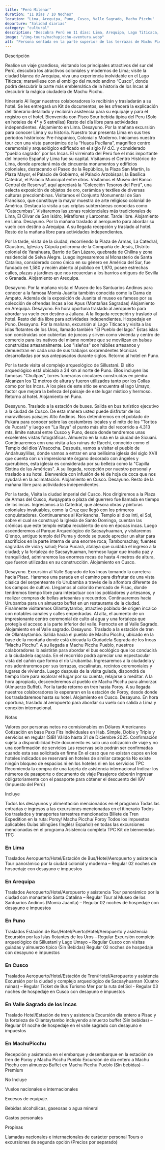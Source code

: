 ```yaml
---
title: "Perú Milenar"
duration: "11 Días / 10 Noches"
location: "Lima, Arequipa, Puno, Cusco, Valle Sagrado, Machu Picchu"
departure: "Salidad diarias"
category: "cultural"
description: "Descubra Perú en 11 días: Lima, Arequipa, Lago Titicaca, Cusco, Valle Sagrado y Machu Picchu en un tour inolvidable lleno de cultura e historia."
image: "/img-tours/machupicchu-aventura.webp"
alt: "Persona sentada en la parte superior de las terrazas de Machu Picchu contenplando la ciudadela y Huayna Picchu"
---
```



<H2Tours> Descripción </H2Tours>

Realice un viaje grandioso, visitando los principales atractivos del sur del Perú, descubra los atractivos coloniales y modernos de Lima; visite la ciudad blanca de Arequipa, viva una experiencia inolvidable en el Lago Titicaca; maravíllese con el ombligo del mundo andino “Cusco”, donde podrá descubrir la parte más emblemática de la historia de los Incas al descubrir la mágica ciudadela de Machu Picchu.

<section id="itinerario"  class="mt-16">
<H2Tours> Itinerario </H2Tours>

<ItineraryDay day="1" title="Lima">
  Al llegar nuestros colaboradores lo recibirán y trasladarán a su hotel. Se les
  entregará un Kit de documentos, se les ofrecerá la explicación del itinerario
  detallado y recibirán asistencia para su equipaje y para el registro en el
  hotel. Bienvenida con Pisco Sour bebida típica del Peru (Solo en hoteles de 4*
  y 5 estrellas) Resto del día libre para actividades independientes.
  Alojamiento en Lima.
</ItineraryDay>

<ItineraryDay day="2" title="Lima">
  Desayuno. Por la mañana excursión para conocer Lima y su historia. Nuestro
  tour presenta Lima en sus tres períodos históricos: Pre-hispánico, Colonial y
  Moderno. Iniciamos nuestro tour con una vista panorámica de la “Huaca
  Pucllana”, magnífico centro ceremonial y arqueológico edificado en el siglo IV
  d.C. y considerado “pueblo sagrado” por los Incas. El virreinato del Perú fue
  el más importante del Imperio Español y Lima fue su capital. Visitamos el
  Centro Histórico de Lima, donde apreciará más de cincuenta monumentos y
  edificios coloniales, destacando el Paseo de la República, la Plaza San
  Martín, la Plaza Mayor, el Palacio de Gobierno, el Palacio Arzobispal, la
  Basílica Catedral, el Palacio Municipal entre otros. Visitamos el Museo del
  Banco Central de Reserva*, aquí apreciará la “Colección Tesoros del Perú”, una
  selecta exposición de objetos de oro, cerámica y textiles de diversas culturas
  precolombinas. Visitamos el Conjunto Monumental de San Francisco, que
  constituye la mayor muestra de arte religioso colonial de América. Destaca la
  visita a sus criptas subterráneas conocidas como “Catacumbas”. Visitaremos las
  zonas residenciales más tradicionales de Lima, El Olivar de San Isidro,
  Miraflores y Larcomar. Tarde libre. Alojamiento en Lima.
</ItineraryDay>

<ItineraryDay day="3" title="Lima / Arequipa">
  Desayuno.  Por la mañana traslado al aeropuerto para abordar su vuelo con destino a Arequipa. A su llegada recepción y traslado al hotel. Resto de la mañana libre para actividades independientes.

Por la tarde, visita de la ciudad, recorriendo la Plaza de Armas, La Catedral, Claustros, Iglesia y Cúpula policroma de la Compañía de Jesús, Distrito colonial de Yanahuara, Barrio de San Lázaro, quebrada de Chilina y zona residencial de Selva Alegre. Luego ingresaremos al Monasterio de Santa Catalina, considerado como único en su género en América del Sur, fue fundado en 1,580 y recién abierto al público en 1,970, posee estrechas calles, plazas y jardines que nos recuerdan a los barrios antiguos de Sevilla o Granada. Alojamiento en Arequipa.

</ItineraryDay>

<ItineraryDay day="4" title="Arequipa">
  Desayuno. Por la mañana visita el Museo de los Santuarios Andinos para conocer
  a la famosa Momia Juanita también conocida como la Dama de Ampato. Además de
  la exposición de Juanita el museo es famoso por su colección de ofrendas Incas
  a los Apus (Montañas Sagradas) Alojamiento en Arequipa.
</ItineraryDay>

<ItineraryDay day="5" title="Arequipa / Puno">
  Desayuno. En hora oportuna traslado al aeropuerto para abordar su vuelo con
  destino a Juliaca. A la llegada recepción y traslado al hotel. Resto del día
  libre para actividades independientes. Hospedaje en Puno.
</ItineraryDay>

<ItineraryDay day="6" title="Puno">
  Desayuno. Por la mañana, excursión al Lago Titicaca y visita a las islas flotantes de los Uros, llamado también "El Pueblo del lago." Estas islas son construidas con cubiertas de juncos y sirven como vivienda y centro de comercio para los nativos del mismo nombre que se movilizan en balsas construidas artesanalmente. Los "isleños" son hábiles artesanos y demuestran en cada una de sus trabajos sorprendentes técnicas desarrolladas por sus antepasados durante siglos. Retorno al hotel en Puno.

Por la tarde visita el complejo arqueológico de Sillustani. El sitio arqueológico está ubicado a 34 km al norte de Puno. Ellos incluyen las famosas "Chullpas", torres funerarias circulares construidas en piedra. Alcanzan los 12 metros de altura y fueron utilizados tanto por los Collas como por los Incas. A los pies de este sitio se encuentra el lago Umayo, factor que mejora la belleza del paisaje de este lugar místico y hermoso. Retorno al hotel. Alojamiento en Puno.

</ItineraryDay>

<ItineraryDay day="7" title="Puno / Cusco">
  Desayuno. Traslado a la estación de buses. Salida en bus turístico ejecutivo a
  la ciudad de Cusco. De esta manera usted puede disfrutar de los maravillosos
  paisajes Alto Andinos. Nos detendremos en el poblado de Pukara para conocer
  sobre las costumbres locales y el mito de los "Toritos de Pucará" y luego en
  "La Raya" el punto más alto del recorrido a 4.313 mts, límite natural entre
  Cusco y Puno, desde donde tendremos unas excelentes vistas fotográficas.
  Almuerzo en la ruta en la ciudad de Sicuani. Continuaremos con una visita a
  las ruinas de Racchi, conocido como el Templo del dios Wiracocha. Después,
  vamos a visitar el pueblo de Andahuaylillas, donde vamos a entrar en una
  bellísima iglesia del siglo XVII que cuenta con un impresionante órgano
  decorado con ángeles y querubines, esta iglesia es considerada por su belleza
  como la "Capilla Sixtina de las Américas". A su llegada, recepción por nuestro
  personal y traslado a su hotel. Bienvenida con infusión de té de hoja de coca
  que nos ayudará en la aclimatación. Alojamiento en Cusco.
</ItineraryDay>

<ItineraryDay day="8" title="Cusco">
  Desayuno. Resto de la mañana libre para actividades independientes.

Por la tarde, Visita la ciudad imperial del Cusco. Nos dirigiremos a la Plaza de Armas del Cusco, Awqaypata o plaza del guerrero fue llamada en tiempo de los incas. Ingresamos a la Catedral, que atesora obras y pinturas coloniales invaluables, como la Cruz que llegó con los primeros conquistadores. Continuaremos al Korikancha, Templo al dios Inti, el Sol, sobre el cual se construyó la Iglesia de Santo Domingo, cuentan las crónicas que este templo estaba recubierto de oro en épocas incas. Luego ascenderemos al Parque Arqueológico de Sacsayhuaman, y visitaremos Q'enqo, antiguo templo del Puma y donde se puede apreciar un altar para sacrificios en la parte interna de una enorme roca; Tambomachay, fuentes sagradas de vida y salud; Puca Pucará, atalaya que cuidaba el ingreso a la ciudad; y la fortaleza de Sacsayhuaman, hermoso lugar que irradia paz y tranquilidad, admiraremos las enormes rocas de hasta 4 metros de altura, que fueron utilizadas en su construcción. Alojamiento en Cusco.

</ItineraryDay>

<ItineraryDay day="9" title="Cusco / Valle Sagrado">
  Desayuno. Excursión al Valle Sagrado de los Incas tomando la carretera hacia
  Pisac. Haremos una parada en el camino para disfrutar de una vista clásica del
  serpenteante río Urubamba a través de la alfombra diferente de los campos de
  cultivo. Llegamos al colorido mercado de Pisac, donde tendremos tiempo libre
  para interactuar con los pobladores y artesanos, y realizar compras de bellas
  artesanías y recuerdos. Continuaremos hacia Urubamba para un almuerzo buffet
  en un restaurante de la ciudad. Finalmente visitaremos Ollantaytambo,
  atractivo poblado de origen incaico con notables canales y calles empedradas.
  Al alta, el aumento de un impresionante centro ceremonial de culto al agua y
  una fortaleza que protegía el acceso a la parte inferior del valle. Pernocte
  en el Valle Sagrado. Alojamiento en el Valle sagrado.
</ItineraryDay>
<ItineraryDay day="10" title="Valle Sagrado / MachuPicchu / Cusco">
  Desayuno. Traslado a la estación de tren de Ollantaytambo. Salida hacia el
  pueblo de Machu Picchu, ubicado en la base de la montaña donde está ubicada la
  Ciudadela Sagrada de los Incas “Machu Picchu”. A su llegada a Machu Picchu
  Pueblo, nuestros colaboradores lo asistirán para abordar el bus ecológico que
  los conducirá a la ciudadela sagrada. En el recorrido podrá apreciar una
  espectacular vista del cañón que forma el río Urubamba. Ingresaremos a la
  ciudadela y nos adentraremos por sus terrazas, escalinatas, recintos
  ceremoniales y lugares de vivienda. Luego después de la visita guiada,
  dispondrá de tiempo libre para explorar el lugar por su cuenta, relajarse o
  meditar. A la hora apropiada, descenderemos al pueblo de Machu Picchu para
  almorzar. (Almuerzo Buffet). Por la tarde retorno en tren hasta Poroy. A su
  llegada nuestros colaboradores lo esperaran en la estación de Poroy, desde
  donde los trasladaremos hasta su hotel. Alojamiento en Cusco.
</ItineraryDay>
<ItineraryDay day="11" title="Cusco / Lima">
  Desayuno. En hora oportuna, traslado al aeropuerto para abordar su vuelo con
  salida a Lima y conexión internacional.
</ItineraryDay>

</section>

<section id="notas" class="mt-16">

<H2Tours> Notas </H2Tours>

<IconListItem icon={NotesIcon}>
  Valores por personas netos no comisionables en Dólares Americanos
</IconListItem>

<IconListItem icon={NotesIcon}>
  Cotización en base Paxs Fits individuales en Hab. Simple, Doble y Triple y
  servicios en regular (SIB)
</IconListItem>

<IconListItem icon={NotesIcon}>
  Válido hasta 31 de Diciembre 2025. Confirmación sujeta a disponibilidad
</IconListItem>

<IconListItem icon={NotesIcon}>
  Este documento es solo una cotización de viaje y no una confirmación de
  servicios
</IconListItem>

<IconListItem icon={NotesIcon}>
  Las reservas solo podrán ser confirmadas cuando esta sea solicitada en firme
</IconListItem>

<IconListItem icon={NotesIcon}>
  En el caso que no existan cupos en los hoteles indicados se reservará en
  hoteles de similar categoría
</IconListItem>

<IconListItem icon={NotesIcon}>
  No existe ningún bloqueo de espacios ni en los hoteles ni en los servicios
</IconListItem>

<IconListItem icon={NotesIcon}>
  TPC Recomienda la compra de una tarjeta de asistencia internacional
</IconListItem>

<IconListItem icon={NotesIcon}>
  Indicar los números de pasaporte o documento de viaje
</IconListItem>

<IconListItem icon={NotesIcon}>
  Pasajeros deberán ingresar obligatoriamente con el pasaporte para obtener el
  descuento del IGV (Impuesto del Perú)
</IconListItem>

</section>

<section id="incluye" class="mt-16">

<H2Tours> Incluye </H2Tours>

<IconListItem icon={IncludesIcon}>
  Todos los desayunos y alimentación mencionados en el programa
</IconListItem>
<IconListItem icon={IncludesIcon}>
  Todas las entradas e ingresos a las excursiones mencionadas en el itinerario
</IconListItem>
<IconListItem icon={IncludesIcon}>
  Todos los traslados y transportes terrestres mencionados
</IconListItem>
<IconListItem icon={IncludesIcon}>
  Billete de Tren Expedition en la ruta: Poroy/ Machu Picchu/ Poroy
</IconListItem>
<IconListItem icon={IncludesIcon}>Todos los impuestos aplicables</IconListItem>
<IconListItem icon={IncludesIcon}>
  Guías bilingües (Inglés/ Español) en todas las excursiones mencionadas en el
  programa
</IconListItem>
<IconListItem icon={IncludesIcon}>Asistencia completa TPC</IconListItem>
<IconListItem icon={IncludesIcon}>Kit de bienvenidas TPC</IconListItem>

### **En Lima**

<IconListItem icon={IncludesIcon}>
  Traslados Aeropuerto/Hotel/Estación de Bus/Hotel/Aeropuerto y asistencia
</IconListItem>
<IconListItem icon={IncludesIcon}>
  Tour panorámico por la ciudad colonial y moderna – Regular
</IconListItem>
<IconListItem icon={IncludesIcon}>
  02 noches de hospedaje con desayuno e impuestos
</IconListItem>

### **En Arequipa**

<IconListItem icon={IncludesIcon}>
  Traslados Aeropuerto/Hotel/Aeropuerto y asistencia
</IconListItem>
<IconListItem icon={IncludesIcon}>
  Tour panorámico por la ciudad con monasterio Santa Catalina – Regular
</IconListItem>
<IconListItem icon={IncludesIcon}>
  Tour al Museo de los Santuarios Andinos (Momia Juanita) – Regular
</IconListItem>
<IconListItem icon={IncludesIcon}>
  02 noches de hospedaje con desayuno e impuestos
</IconListItem>

### **En Puno**

<IconListItem icon={IncludesIcon}>
  Traslados Estación de Bus/Hotel/Puerto/Hotel/Aeropuerto y asistencia
</IconListItem>
<IconListItem icon={IncludesIcon}>
  Excursión por las Islas flotantes de los Uros – Regular
</IconListItem>
<IconListItem icon={IncludesIcon}>
  Excursión complejo arqueológico de Sillustani y Lago Umayo – Regular
</IconListItem>
<IconListItem icon={IncludesIcon}>
  Cusco con visitas guiadas y almuerzo típico (Sin Bebidas)
</IconListItem>
<IconListItem icon={IncludesIcon}>
  Regular 02 noches de hospedaje con desayuno e impuestos
</IconListItem>

### **En Cusco**

<IconListItem icon={IncludesIcon}>
  Traslados Aeropuerto/Hotel/Estación de Tren/Hotel/Aeropuerto y asistencia
</IconListItem>
<IconListItem icon={IncludesIcon}>
  Excursión por la ciudad y complejo arqueológico de Sacsayhuaman (Cuatro
  ruinas) – Regular
</IconListItem>
<IconListItem icon={IncludesIcon}>
  Ticket de Bus Turismo Mer por la ruta del Sol - Regular
</IconListItem>
<IconListItem icon={IncludesIcon}>
  03 noches de hospedaje en Cusco con desayuno e impuestos
</IconListItem>

### **En Valle Sagrado de los Incas**

<IconListItem icon={IncludesIcon}>
  Traslado Hotel/Estación de tren y asistencia
</IconListItem>
<IconListItem icon={IncludesIcon}>
  Excursión día entero a Pisac y la fortaleza de Ollantaytambo incluyendo
  almuerzo buffet (Sin bebidas) – Regular
</IconListItem>
<IconListItem icon={IncludesIcon}>
  01 noche de hospedaje en el valle sagrado con desayuno e impuestos
</IconListItem>

### **En MachuPicchu**

<IconListItem icon={IncludesIcon}>
  Recepción y asistencia en el embarque y desembarque en la estación de tren de
  Poroy y Machu Picchu Pueblo
</IconListItem>
<IconListItem icon={IncludesIcon}>
  Excursión de día entero a Machu Picchu con almuerzo Buffet en Machu Picchu
  Pueblo (Sin bebidas) – Premium
</IconListItem>
</section>

<section id="no-incluye" class="mt-16">

<H2Tours> No Incluye </H2Tours>

<IconListItem icon={ExcludesIcon}>
  Vuelos nacionales e internacionales
</IconListItem>

<IconListItem icon={ExcludesIcon}>Excesos de equipaje.</IconListItem>

<IconListItem icon={ExcludesIcon}>
  Bebidas alcohólicas, gaseosas o agua mineral
</IconListItem>

<IconListItem icon={ExcludesIcon}>Gastos personales</IconListItem>

<IconListItem icon={ExcludesIcon}>Propinas</IconListItem>

<IconListItem icon={ExcludesIcon}>
  Llamadas nacionales e internacionales de carácter personal
</IconListItem>

<IconListItem icon={ExcludesIcon}>
  Tours o excursiones de segunda opción (Precios por separado)
</IconListItem>

</section>
